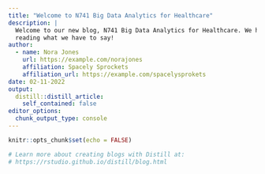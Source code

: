 ```yaml
---
title: "Welcome to N741 Big Data Analytics for Healthcare"
description: |
  Welcome to our new blog, N741 Big Data Analytics for Healthcare. We hope you enjoy 
  reading what we have to say!
author:
  - name: Nora Jones 
    url: https://example.com/norajones
    affiliation: Spacely Sprockets
    affiliation_url: https://example.com/spacelysprokets
date: 02-11-2022
output:
  distill::distill_article:
    self_contained: false
editor_options: 
  chunk_output_type: console
---
```


```r
knitr::opts_chunk$set(echo = FALSE)

# Learn more about creating blogs with Distill at:
# https://rstudio.github.io/distill/blog.html

```



